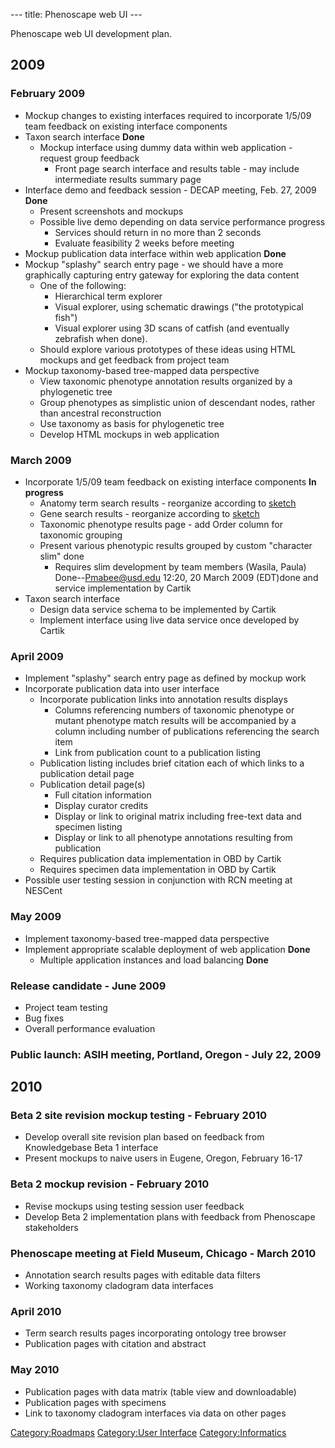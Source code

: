 ---
title: Phenoscape web UI
---

Phenoscape web UI development plan.

==2009==
===February 2009===
*Mockup changes to existing interfaces required to incorporate 1/5/09 team feedback on existing interface components
* Taxon search interface '''Done'''
** Mockup interface using dummy data within web application - request group feedback
*** Front page search interface and results table - may include intermediate results summary page
* Interface demo and feedback session - DECAP meeting, Feb. 27, 2009 '''Done'''
** Present screenshots and mockups
** Possible live demo depending on data service performance progress
*** Services should return in no more than 2 seconds
*** Evaluate feasibility 2 weeks before meeting
* Mockup publication data interface within web application '''Done'''
* Mockup "splashy" search entry page - we should have a more graphically capturing entry gateway for exploring the data content
** One of the following:
***Hierarchical term explorer
***Visual explorer, using schematic drawings ("the prototypical fish")
***Visual explorer using 3D scans of catfish (and eventually zebrafish when done).
**Should explore various prototypes of these ideas using HTML mockups and get feedback from project team
* Mockup taxonomy-based tree-mapped data perspective
** View taxonomic phenotype annotation results organized by a phylogenetic tree
** Group phenotypes as simplistic union of descendant nodes, rather than ancestral reconstruction
** Use taxonomy as basis for phylogenetic tree
**Develop HTML mockups in web application

===March 2009===
* Incorporate 1/5/09 team feedback on existing interface components '''In progress'''
** Anatomy term search results - reorganize according to [[:Image:Phenotype_search_page_mockup.jpg|sketch]]
** Gene search results - reorganize according to [[:Image:Gene_search_page_mockup.jpg|sketch]]
** Taxonomic phenotype results page - add Order column for taxonomic grouping
** Present various phenotypic results grouped by custom "character slim" done
*** Requires slim development by team members (Wasila, Paula) Done--[[User:Pmabee@usd.edu|Pmabee@usd.edu]] 12:20, 20 March 2009 (EDT)done and service implementation by Cartik
* Taxon search interface
** Design data service schema to be implemented by Cartik
** Implement interface using live data service once developed by Cartik

===April 2009===
* Implement "splashy" search entry page as defined by mockup work
* Incorporate publication data into user interface
** Incorporate publication links into annotation results displays
*** Columns referencing numbers of taxonomic phenotype or mutant phenotype match results will be accompanied by a column including number of publications referencing the search item
*** Link from publication count to a publication listing
** Publication listing includes brief citation each of which links to a publication detail page
** Publication detail page(s)
*** Full citation information
*** Display curator credits
*** Display or link to original matrix including free-text data and specimen listing
*** Display or link to all phenotype annotations resulting from publication
** Requires publication data implementation in OBD by Cartik
** Requires specimen data implementation in OBD by Cartik
* Possible user testing session in conjunction with RCN meeting at NESCent

===May 2009===
* Implement taxonomy-based tree-mapped data perspective
*Implement appropriate scalable deployment of web application '''Done'''
**Multiple application instances and load balancing '''Done'''

===Release candidate - June 2009===
*Project team testing
*Bug fixes
*Overall performance evaluation

===Public launch: ASIH meeting, Portland, Oregon - July 22, 2009===

==2010==
===Beta 2 site revision mockup testing - February 2010===
* Develop overall site revision plan based on feedback from Knowledgebase Beta 1 interface
* Present mockups to naive users in Eugene, Oregon, February 16-17

===Beta 2 mockup revision - February 2010===
* Revise mockups using testing session user feedback
* Develop Beta 2 implementation plans with feedback from Phenoscape stakeholders

===Phenoscape meeting at Field Museum, Chicago - March 2010===
* Annotation search results pages with editable data filters
* Working taxonomy cladogram data interfaces

===April 2010===
* Term search results pages incorporating ontology tree browser
* Publication pages with citation and abstract

===May 2010===
* Publication pages with data matrix (table view and downloadable)
* Publication pages with specimens
* Link to taxonomy cladogram interfaces via data on other pages

[[Category:Roadmaps]]
[[Category:User Interface]]
[[Category:Informatics]]